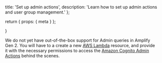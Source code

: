   title: 'Set up admin actions',
  description: 'Learn how to set up admin actions and user group management.'
};

  return {
    props: {
      meta
    }
  };

}

We do not yet have out-of-the-box support for Admin queries in Amplify Gen 2. You will have to a create a new [AWS Lambda](https://aws.amazon.com/lambda/) resource, and provide it with the necessary permissions to access the [Amazon Cognito Admin Actions](https://docs.aws.amazon.com/cognito-user-identity-pools/latest/APIReference/API_Operations.html) behind the scenes.

